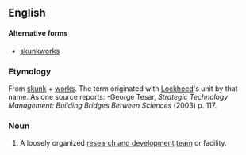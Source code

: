 ==English==

====Alternative forms====
* [[skunkworks]]

===Etymology===
From [[skunk]] + [[works]]. The term originated with [[w:Lockheed|Lockheed]]'s unit by that name. As one source reports:
{{quote|[L]egend goes that one of Lockheed's engineers asked, "What the heck is Kelly [a Lockheed engineer] doing in there?" "Oh, he's stirring up some kind of brew" was the answer. This brought to mind [[w:Al Capp|Al Capp's]] popular comic strip, [[w:Li'l Abner|Li'l Abner]] and the hairy Indian who regularly stirred up the brew, throwing in skunks, old shoes, and other likely material to make his 'kickapoo joy juice. Thus, the skunk works was born and named.}}-George Tesar, ''Strategic Technology Management: Building Bridges Between Sciences'' (2003) p. 117.

===Noun===
{{en-noun|head=[[skunk]] [[works]]|-}}

# A loosely organized [[research and development]] [[team]] or facility.